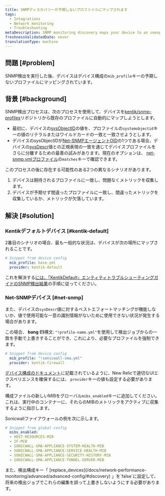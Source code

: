```yaml
---
title: SNMPディスカバリーが予期しないプロファイルにマップされます
tags:
  - Integrations
  - Network monitoring
  - Troubleshooting
metaDescription: SNMP monitoring discovery maps your device to an unexpected profile.
freshnessValidatedDate: never
translationType: machine
---
```


## 問題 [#problem]

SNMP検出を実行した後、デバイスはデバイス構成の`mib_profile`キーの予期しないプロファイルにマッピングされています。

## 背景 [#background]

SNMP検出プロセスは、次のプロセスを使用して、デバイスを[kentik/snmp-profiles](https://github.com/kentik/snmp-profiles)リポジトリから既存のプロファイルに自動的にマップしようとします。

* 最初に、デバイスの[sysObjectID](http://oid-info.com/get/1.3.6.1.2.1.1.2)の値を、プロファイルの`systemobjectid`キーの値のリテラルまたはワイルドカードの一致と一致させようとします。
* デバイスのsysObjectIDが[Net-SNMPエージェントOID](http://oid-info.com/get/1.3.6.1.4.1.8072.3.2)の1つである場合、デバイスの[sysDescr](http://oid-info.com/get/1.3.6.1.2.1.1.1)値との正規表現の一致を通じてデバイスプロファイルをさらに分離するための最善の試みがあります。現在のオプションは、 [net-snmp.ymlプロファイル](https://github.com/kentik/snmp-profiles/blob/main/profiles/kentik_snmp/_general/net-snmp.yml)の`matches`キーで確認できます。

このプロセスの後に存在する可能性のある2つの異なるシナリオがあります。

1. デバイスは期待されるプロファイルに一致し、問題なくメトリックを収集します。
2. デバイスが予期せず間違ったプロファイルに一致し、間違ったメトリックを収集しているか、メトリックが欠落しています。

## 解決 [#solution]

### Kentikデフォルトデバイス [#kentik-default]

2番目のシナリオの場合、最も一般的な状況は、デバイスが次の場所にマップされることです。

```yaml
# Snippet from device config
  mib_profile: base.yml
  provider: kentik-default
```

これを解決する[には、「KentikDefault」エンティティトラブルシューティングガイドのSNMP検出結果](/docs/network-performance-monitoring/troubleshooting/snmp-discovery-kentik-default)の手順に従ってください。

### Net-SNMPデバイス [#net-snmp]

また、デバイスの`sysDescr`値に対するベストエフォートマッチングが機能しないか、値で使用可能な一意の識別情報がないために使用できない状況が発生する場合があります。

この場合、 <DNT>**bang (!)**</DNT>構文: `"!profile-name.yml"`を使用して検出ジョブからの一致を手動で上書きすることができ、これにより、必要なプロファイルを強制できます。

```yaml
# Snippet from device config
  mib_profile: "!sonicwall-sma.yml"
  provider: kentik-firewall
```

[デバイス構成のドキュメント](/docs/network-performance-monitoring/advanced/advanced-config/#devices)に記載されているように、New Relicで適切なUIエクスペリエンスを確保するには、 `provider`キーの値も設定する必要があります。

構成ファイルの新しいMIBをグローバル`mibs_enabled`キーに追加してください。これは、実行中のコンテナーに、それらのMIBのメトリックをアクティブに収集するように指示します。

Sonicwallファイアウォールの例を次に示します。

```yaml
# Snippet from global config
  mibs_enabled:
  - HOST-RESOURCES-MIB
  - IF-MIB
  - SONICWALL-SMA-APPLIANCE-SYSTEM-HEALTH-MIB
  - SONICWALL-SMA-APPLIANCE-SERVICE-HEALTH-MIB
  - SONICWALL-SMA-APPLIANCE-SECURITY-HISTORY-MIB
  - SONICWALL-SMA-APPLIANCE-TUNNEL-SERVER-MIB
```

<Callout variant="tip">
  また、検出構成キー「 [replace_devices](/docs/network-performance-monitoring/advanced/advanced-config/#discovery) 」を`false`に設定して、将来の検出ジョブでこれらの編集を誤って上書きしないようにする必要があります。
</Callout>
